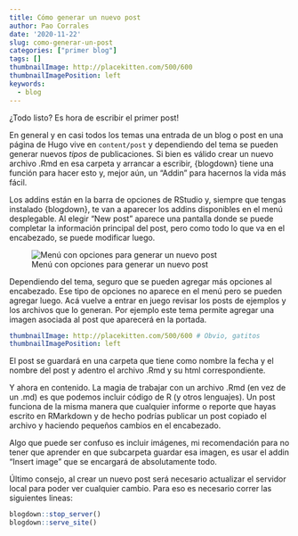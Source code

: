 ```yaml
---
title: Cómo generar un nuevo post
author: Pao Corrales
date: '2020-11-22'
slug: como-generar-un-post
categories: ["primer blog"]
tags: []
thumbnailImage: http://placekitten.com/500/600
thumbnailImagePosition: left
keywords:
  - blog
---
```


¿Todo listo? Es hora de escribir el primer post!

<!--more-->

En general y en casi todos los temas una entrada de un blog o post en una página de Hugo vive en `content/post` y dependiendo del tema se pueden generar nuevos *tipos* de publicaciones. Si bien es válido crear un nuevo archivo .Rmd en esa carpeta y arrancar a escribir, {blogdown} tiene una función para hacer esto y, mejor aún, un "Addin" para hacernos la vida más fácil.

Los addins están en la barra de opciones de RStudio y, siempre que tengas instalado {blogdown}, te van a aparecer los addins disponibles en el menú desplegable. Al elegir "New post" aparece una pantalla donde se puede completar la información principal del post, pero como todo lo que va en el encabezado, se puede modificar luego.

![Menú con opciones para generar un nuevo post](/post/2020-11-24-cómo-generar-un-nuevo-post/index.es-es_files/new_post.png)

Dependiendo del tema, seguro que se pueden agregar más opciones al encabezado. Ese tipo de opciones no aparece en el menú pero se pueden agregar luego. Acá vuelve a entrar en juego revisar los posts de ejemplos y los archivos que lo generan.  Por ejemplo este tema permite agregar una imagen asociada al post que aparecerá en la portada.

```yaml
thumbnailImage: http://placekitten.com/500/600 # Obvio, gatitos
thumbnailImagePosition: left
```

El post se guardará en una carpeta que tiene como nombre la fecha y el nombre del post y adentro el archivo .Rmd y su html correspondiente.

Y ahora en contenido. La magia de trabajar con un archivo .Rmd (en vez de un .md) es que podemos incluir código de R (y otros lenguajes). Un post funciona de la misma manera que cualquier informe o reporte que hayas escrito en RMarkdown y de hecho podrías publicar un post copiado el archivo y haciendo pequeños cambios en el encabezado.

Algo que puede ser confuso es incluir imágenes, mi recomendación para no tener que aprender en que subcarpeta guardar esa imagen, es usar el addin "Insert image" que se encargará de absolutamente todo.

Último consejo, al crear un nuevo post será necesario actualizar el servidor local para poder ver cualquier cambio. Para eso es necesario correr las siguientes lineas:

```r
blogdown::stop_server()
blogdown::serve_site()
```

